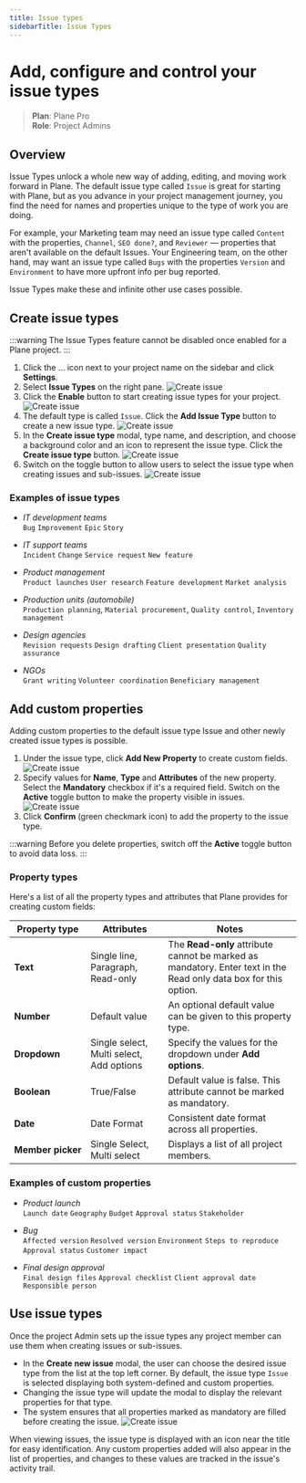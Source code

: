 ```yaml
---
title: Issue types
sidebarTitle: Issue Types
---
```


# Add, configure and control your issue types

> **Plan**: Plane Pro   
> **Role**: Project Admins

## Overview

Issue Types unlock a whole new way of adding, editing, and moving work forward in Plane. The default issue type called `Issue` is great for starting with Plane, but as you advance in your project management journey, you find the need for names and properties unique to the type of work you are doing.

For example, your Marketing team may need an issue type called `Content` with the properties, `Channel`, `SEO done?`, and `Reviewer` — properties that aren't available on the default Issues. Your Engineering team, on the other hand, may want an issue type called `Bugs` with the properties `Version` and `Environment` to have more upfront info per bug reported.

Issue Types make these and infinite other use cases possible.

## Create issue types

:::warning 
The Issue Types feature cannot be disabled once enabled for a Plane project.
:::

1. Click the … icon next to your project name on the sidebar and click **Settings**.
2. Select **Issue Types** on the right pane.
![Create issue](/img/issues/setup-issue-types.webp)
3. Click the **Enable** button to start creating issue types for your project.
![Create issue](/img/issues/enable-issue-types.webp)
4. The default type is called `Issue`. Click the **Add Issue Type** button to create a new issue type.
![Create issue](/img/issues/add-issue-type.webp)
5. In the **Create issue type** modal, type name, and description, and choose a background color and an icon to represent the issue type. Click the **Create issue type** button.
![Create issue](/img/issues/create-issue-type.webp)
6. Switch on the toggle button to allow users to select the issue type when creating issues and sub-issues.
![Create issue](/img/issues/activate-issue-type.webp)

### Examples of issue types

- *IT development teams*   
`Bug` `Improvement` `Epic` `Story`


- *IT support teams*  
`Incident` `Change` `Service request` `New feature`

- *Product management*  
`Product launches` `User research` `Feature development` `Market analysis`

- *Production units (automobile)*  
`Production planning`, `Material procurement`, `Quality control`, `Inventory management`

- *Design agencies*   
`Revision requests` `Design drafting` `Client presentation` `Quality assurance`

- *NGOs*  
`Grant writing` `Volunteer coordination` `Beneficiary management`


## Add custom properties

Adding custom properties to the default issue type Issue and other newly created issue types is possible.

1. Under the issue type, click **Add New Property** to create custom fields.
![Create issue](/img/issues/add-new-property.webp)
2. Specify values for **Name**, **Type** and **Attributes** of the new property. Select the **Mandatory** checkbox if it's a required field. Switch on the **Active** toggle button to make the property visible in issues. 
![Create issue](/img/issues/property-details.webp)
3. Click **Confirm** (green checkmark icon) to add the property to the issue type. 

:::warning
Before you delete properties, switch off the **Active** toggle button to avoid data loss.
:::

### Property types

Here's a list of all the property types and attributes that Plane provides for creating custom fields: 

| Property&nbsp;type | Attributes | Notes|
| --------------| ------------------- |---- |
| **Text** | Single line, Paragraph, Read-only | The **Read-only** attribute cannot be marked as mandatory. Enter text in the Read only data box for this option.|
| **Number** | Default value | An optional default value can be given to this property type.|
| **Dropdown** | Single select, Multi select, Add options | Specify the values for the dropdown under **Add options**. |
| **Boolean** | True/False | Default value is false. This attribute cannot be marked as mandatory. |
| **Date** | Date Format | Consistent date format across all properties. | 
| **Member&nbsp;picker** | Single Select, Multi select | Displays a list of all project members. |                  


### Examples of custom properties

- *Product launch*  
`Launch date` `Geography` `Budget` `Approval status` `Stakeholder`

- *Bug*  
`Affected version` `Resolved version` `Environment` `Steps to reproduce` `Approval status` `Customer impact`

- *Final design approval*  
`Final design files` `Approval checklist` `Client approval date` `Responsible person`

## Use issue types

Once the project Admin sets up the issue types any project member can use them when creating issues or sub-issues.

- In the **Create new issue** modal, the user can choose the desired issue type from the list at the top left corner. By default, the issue type `Issue` is selected displaying both system-defined and custom properties.
- Changing the issue type will update the modal to display the relevant properties for that type.
- The system ensures that all properties marked as mandatory are filled before creating the issue.
![Create issue](/img/issues/use-issue-type.webp)

When viewing issues, the issue type is displayed with an icon near the title for easy identification. Any custom properties added will also appear in the list of properties, and changes to these values are tracked in the issue's activity trail.